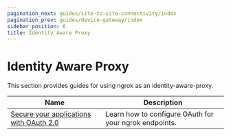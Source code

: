 ```yaml
---
pagination_next: guides/site-to-site-connectivity/index
pagination_prev: guides/device-gateway/index
sidebar_position: 6
title: Identity Aware Proxy
---
```


# Identity Aware Proxy

This section provides guides for using ngrok as an identity-aware-proxy.

| Name                                                              | Description                                            |
| ----------------------------------------------------------------- | ------------------------------------------------------ |
| [Secure your applications with OAuth 2.0](securing-with-oauth.md) | Learn how to configure OAuth for your ngrok endpoints. |
